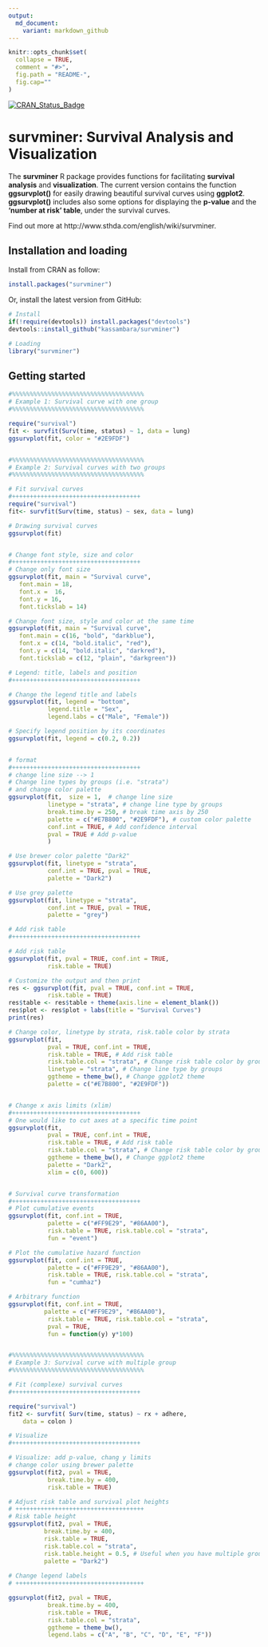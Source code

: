 ```yaml
---
output:
  md_document:
    variant: markdown_github
---
```



```r
knitr::opts_chunk$set(
  collapse = TRUE,
  comment = "#>",
  fig.path = "README-",
  fig.cap=""
)
```
    
    
[![CRAN_Status_Badge](http://www.r-pkg.org/badges/version/survminer)](http://cran.r-project.org/package=survminer)
    
  
# survminer: Survival Analysis and Visualization
    
The **survminer** R package provides functions for facilitating **survival analysis** and **visualization**. The current version contains the function **ggsurvplot()** for easily drawing beautiful survival curves using **ggplot2**. **ggsurvplot()** includes also some options for displaying the **p-value** and the **'number at risk' table**,  under the survival curves.
   
Find out more at http://www.sthda.com/english/wiki/survminer.
    
     
## Installation and loading
    
    
Install from CRAN as follow:
   
```r
install.packages("survminer")
```
    
    
Or, install the latest version from GitHub: 
    
   
```r
# Install
if(!require(devtools)) install.packages("devtools")
devtools::install_github("kassambara/survminer")
```

    
```r
# Loading
library("survminer")
```
    
    
    
## Getting started
     
     
```r
#%%%%%%%%%%%%%%%%%%%%%%%%%%%%%%%%%%%%%
# Example 1: Survival curve with one group
#%%%%%%%%%%%%%%%%%%%%%%%%%%%%%%%%%%%%%

require("survival")
fit <- survfit(Surv(time, status) ~ 1, data = lung)
ggsurvplot(fit, color = "#2E9FDF")


#%%%%%%%%%%%%%%%%%%%%%%%%%%%%%%%%%%%%%
# Example 2: Survival curves with two groups
#%%%%%%%%%%%%%%%%%%%%%%%%%%%%%%%%%%%%%

# Fit survival curves
#++++++++++++++++++++++++++++++++++++
require("survival")
fit<- survfit(Surv(time, status) ~ sex, data = lung)

# Drawing survival curves
ggsurvplot(fit)


# Change font style, size and color
#++++++++++++++++++++++++++++++++++++
# Change only font size
ggsurvplot(fit, main = "Survival curve",
   font.main = 18,
   font.x =  16,
   font.y = 16,
   font.tickslab = 14)

# Change font size, style and color at the same time
ggsurvplot(fit, main = "Survival curve",
   font.main = c(16, "bold", "darkblue"),
   font.x = c(14, "bold.italic", "red"),
   font.y = c(14, "bold.italic", "darkred"),
   font.tickslab = c(12, "plain", "darkgreen"))

# Legend: title, labels and position
#++++++++++++++++++++++++++++++++++++

# Change the legend title and labels
ggsurvplot(fit, legend = "bottom", 
           legend.title = "Sex",
           legend.labs = c("Male", "Female"))

# Specify legend position by its coordinates
ggsurvplot(fit, legend = c(0.2, 0.2))


# format
#++++++++++++++++++++++++++++++++++++
# change line size --> 1
# Change line types by groups (i.e. "strata")
# and change color palette
ggsurvplot(fit,  size = 1,  # change line size
           linetype = "strata", # change line type by groups
           break.time.by = 250, # break time axis by 250
           palette = c("#E7B800", "#2E9FDF"), # custom color palette
           conf.int = TRUE, # Add confidence interval
           pval = TRUE # Add p-value
           )

# Use brewer color palette "Dark2"
ggsurvplot(fit, linetype = "strata", 
           conf.int = TRUE, pval = TRUE,
           palette = "Dark2")

# Use grey palette
ggsurvplot(fit, linetype = "strata", 
           conf.int = TRUE, pval = TRUE,
           palette = "grey")

# Add risk table
#++++++++++++++++++++++++++++++++++++

# Add risk table
ggsurvplot(fit, pval = TRUE, conf.int = TRUE,
           risk.table = TRUE)

# Customize the output and then print
res <- ggsurvplot(fit, pval = TRUE, conf.int = TRUE,
           risk.table = TRUE)
res$table <- res$table + theme(axis.line = element_blank())
res$plot <- res$plot + labs(title = "Survival Curves")
print(res)

# Change color, linetype by strata, risk.table color by strata
ggsurvplot(fit, 
           pval = TRUE, conf.int = TRUE,
           risk.table = TRUE, # Add risk table
           risk.table.col = "strata", # Change risk table color by groups
           linetype = "strata", # Change line type by groups
           ggtheme = theme_bw(), # Change ggplot2 theme
           palette = c("#E7B800", "#2E9FDF"))


# Change x axis limits (xlim)
#++++++++++++++++++++++++++++++++++++
# One would like to cut axes at a specific time point
ggsurvplot(fit, 
           pval = TRUE, conf.int = TRUE,
           risk.table = TRUE, # Add risk table
           risk.table.col = "strata", # Change risk table color by groups
           ggtheme = theme_bw(), # Change ggplot2 theme
           palette = "Dark2",
           xlim = c(0, 600))


# Survival curve transformation
#++++++++++++++++++++++++++++++++++++
# Plot cumulative events
ggsurvplot(fit, conf.int = TRUE,
           palette = c("#FF9E29", "#86AA00"),
           risk.table = TRUE, risk.table.col = "strata",
           fun = "event")

# Plot the cumulative hazard function
ggsurvplot(fit, conf.int = TRUE, 
           palette = c("#FF9E29", "#86AA00"),
           risk.table = TRUE, risk.table.col = "strata",
           fun = "cumhaz")

# Arbitrary function
ggsurvplot(fit, conf.int = TRUE, 
          palette = c("#FF9E29", "#86AA00"),
           risk.table = TRUE, risk.table.col = "strata",
           pval = TRUE,
           fun = function(y) y*100)


#%%%%%%%%%%%%%%%%%%%%%%%%%%%%%%%%%%%%%
# Example 3: Survival curve with multiple group
#%%%%%%%%%%%%%%%%%%%%%%%%%%%%%%%%%%%%%

# Fit (complexe) survival curves
#++++++++++++++++++++++++++++++++++++

require("survival")
fit2 <- survfit( Surv(time, status) ~ rx + adhere,
    data = colon )

# Visualize
#++++++++++++++++++++++++++++++++++++

# Visualize: add p-value, chang y limits
# change color using brewer palette
ggsurvplot(fit2, pval = TRUE, 
           break.time.by = 400,
           risk.table = TRUE)

# Adjust risk table and survival plot heights
# ++++++++++++++++++++++++++++++++++++
# Risk table height
ggsurvplot(fit2, pval = TRUE,
          break.time.by = 400,
          risk.table = TRUE,
          risk.table.col = "strata",
          risk.table.height = 0.5, # Useful when you have multiple groups
          palette = "Dark2")
  
# Change legend labels
# ++++++++++++++++++++++++++++++++++++

ggsurvplot(fit2, pval = TRUE, 
           break.time.by = 400,
           risk.table = TRUE,
           risk.table.col = "strata",
           ggtheme = theme_bw(),
           legend.labs = c("A", "B", "C", "D", "E", "F"))
```

